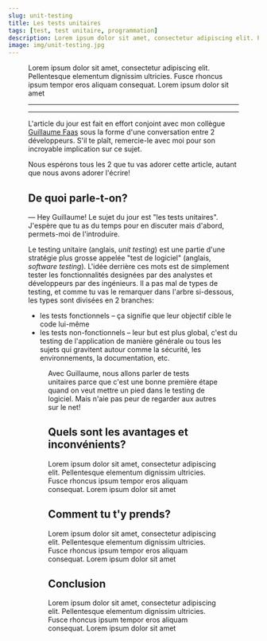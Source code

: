 ```yaml
---
slug: unit-testing
title: Les tests unitaires
tags: [test, test unitaire, programmation]
description: Lorem ipsum dolor sit amet, consectetur adipiscing elit. Pellentesque elementum dignissim ultricies. Fusce rhoncus ipsum tempor eros aliquam consequat. Lorem ipsum dolor sit amet
image: img/unit-testing.jpg
---
```


<a href="/blog/unit-testing">
  <Figure data={{src:'/img/unit-testing.jpg', alt: 'Tests unitaires', type:'image'}} />
</a>

Lorem ipsum dolor sit amet, consectetur adipiscing elit. Pellentesque elementum dignissim ultricies. Fusce rhoncus ipsum tempor eros aliquam consequat. Lorem ipsum dolor sit amet

<!--truncate-->

<SEO
  uri='blog/unit-testing'
  image='img/unit-testing.jpg'
  type='article'
/>

___

<Reminder />

___

L'article du jour est fait en effort conjoint avec mon collègue <a href="https://www.linkedin.com/in/guillaumefaas/" target="_blank" rel="noreferrer noopener nofollow">Guillaume Faas</a> sous la forme d'une conversation entre 2 développeurs.
S'il te plaît, remercie-le avec moi pour son incroyable implication sur ce sujet.

Nous espérons tous les 2 que tu vas adorer cette article, autant que nous avons adorer l'écrire!

## De quoi parle-t-on?
— Hey Guillaume! Le sujet du jour est "les tests unitaires". J'espère que tu as du temps pour en discuter mais d'abord, permets-moi de l'introduire.

Le testing unitaire (anglais, _unit testing_) est une partie d'une stratégie plus grosse appelée "test de logiciel" (anglais, _software testing_). L'idée derrière ces mots est de simplement tester les fonctionnalités designées par des analystes et développeurs par des ingénieurs.
Il a pas mal de types de testing, et comme tu vas le remarquer dans l'arbre si-dessous, les types sont divisées en 2 branches:
- les tests fonctionnels – ça signifie que leur objectif cible le code lui-même
- les tests non-fonctionnels – leur but est plus global, c'est du testing de l'application de manière générale ou tous les sujets qui gravitent autour comme la sécurité, les environnements, la documentation, etc.

<Figure data={{src: '/img/software-testing-types.png', alt: 'Types de Software Testing', type: 'image'}} />

Avec Guillaume, nous allons parler de tests unitaires parce que c'est une bonne première étape quand on veut mettre un pied dans le testing de logiciel. Mais n'aie pas peur de regarder aux autres sur le net!

## Quels sont les avantages et inconvénients?
Lorem ipsum dolor sit amet, consectetur adipiscing elit. Pellentesque elementum dignissim ultricies. Fusce rhoncus ipsum tempor eros aliquam consequat. Lorem ipsum dolor sit amet

## Comment tu t'y prends?
Lorem ipsum dolor sit amet, consectetur adipiscing elit. Pellentesque elementum dignissim ultricies. Fusce rhoncus ipsum tempor eros aliquam consequat. Lorem ipsum dolor sit amet

## Conclusion
Lorem ipsum dolor sit amet, consectetur adipiscing elit. Pellentesque elementum dignissim ultricies. Fusce rhoncus ipsum tempor eros aliquam consequat. Lorem ipsum dolor sit amet

<Newsletter url={MAILCHIMP_URL} />
